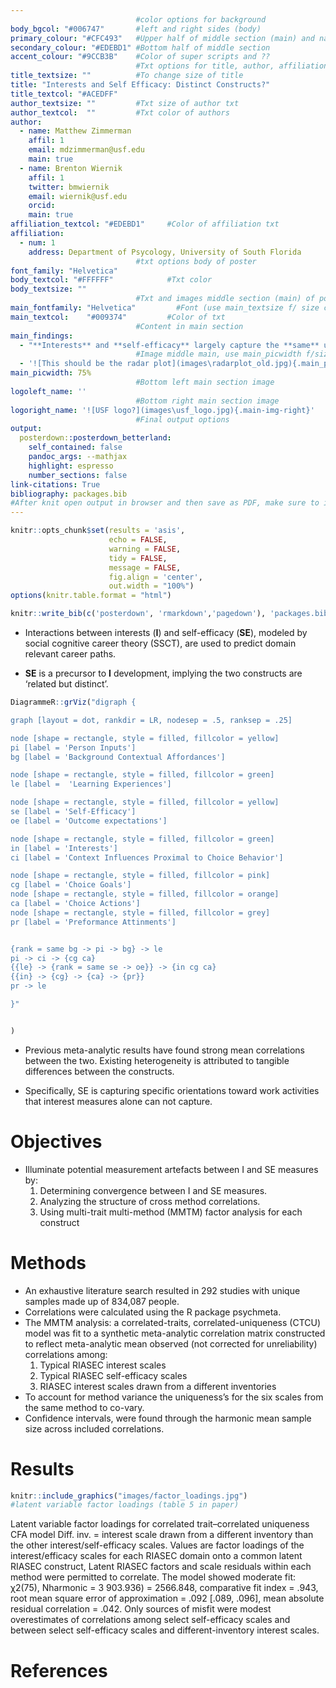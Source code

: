 ```yaml
---
                            #color options for background
body_bgcol: "#006747"       #left and right sides (body)
primary_colour: "#CFC493"   #Upper half of middle section (main) and names
secondary_colour: "#EDEBD1" #Bottom half of middle section
accent_colour: "#9CCB3B"    #Color of super scripts and ??
                            #Txt options for title, author, affiliation, etc.
title_textsize: ""          #To change size of title 
title: "Interests and Self Efficacy: Distinct Constructs?"
title_textcol: "#ACEDFF"
author_textsize: ""         #Txt size of author txt
author_textcol:  ""         #Txt color of authors
author:
  - name: Matthew Zimmerman
    affil: 1
    email: mdzimmerman@usf.edu
    main: true
  - name: Brenton Wiernik
    affil: 1
    twitter: bmwiernik
    email: wiernik@usf.edu
    orcid: 
    main: true
affiliation_textcol: "#EDEBD1"     #Color of affiliation txt
affiliation:
  - num: 1
    address: Department of Psycology, University of South Florida
                            #txt options body of poster 
font_family: "Helvetica" 
body_textcol: "#FFFFFF"            #Txt color
body_textsize: ""
                            #Txt and images middle section (main) of posterSchoolbell
main_fontfamily: "Helvetica"         #Font (use main_textsize f/ size change)
main_textcol:    "#009374"         #Color of txt 
                            #Content in main section
main_findings:
  - "**Interests** and **self-efficacy** largely capture the **same** underlying attitudes toward work tasks." 
                            #Image middle main, use main_picwidth f/size
  - '![This should be the radar plot](images\radarplot_old.jpg){.main_pic}'
main_picwidth: 75%
                            #Bottom left main section image
logoleft_name: ''    
                            #Bottom right main section image 
logoright_name: '![USF logo?](images\usf_logo.jpg){.main-img-right}' 
                            #Final output options
output: 
  posterdown::posterdown_betterland: 
    self_contained: false
    pandoc_args: --mathjax
    highlight: espresso
    number_sections: false
link-citations: True
bibliography: packages.bib 
#After knit open output in browser and then save as PDF, make sure to include background graphics. output directly to pdf is sus.
---
```


```r
knitr::opts_chunk$set(results = 'asis',
                      echo = FALSE,
                      warning = FALSE,
                      tidy = FALSE,
                      message = FALSE,
                      fig.align = 'center',
                      out.width = "100%")
options(knitr.table.format = "html") 
```


```r
knitr::write_bib(c('posterdown', 'rmarkdown','pagedown'), 'packages.bib')
```

- Interactions between interests (**I**) and self-efficacy (**SE**), modeled by social cognitive career theory (SSCT), are used to predict domain relevant career paths.

- **SE** is a precursor to **I** development, implying the two constructs are ‘related but distinct’. 

```r
DiagrammeR::grViz("digraph {

graph [layout = dot, rankdir = LR, nodesep = .5, ranksep = .25]

node [shape = rectangle, style = filled, fillcolor = yellow]
pi [label = 'Person Inputs']
bg [label = 'Background Contextual Affordances']

node [shape = rectangle, style = filled, fillcolor = green]
le [label =  'Learning Experiences']

node [shape = rectangle, style = filled, fillcolor = yellow]
se [label = 'Self-Efficacy']
oe [label = 'Outcome expectations']

node [shape = rectangle, style = filled, fillcolor = green]
in [label = 'Interests']
ci [label = 'Context Influences Proximal to Choice Behavior']

node [shape = rectangle, style = filled, fillcolor = pink]
cg [label = 'Choice Goals']
node [shape = rectangle, style = filled, fillcolor = orange]
ca [label = 'Choice Actions']
node [shape = rectangle, style = filled, fillcolor = grey]
pr [label = 'Preformance Attinments']


{rank = same bg -> pi -> bg} -> le
pi -> ci -> {cg ca}
{{le} -> {rank = same se -> oe}} -> {in cg ca}
{{in} -> {cg} -> {ca} -> {pr}}
pr -> le

}"


)


```


- Previous meta-analytic results have found strong mean correlations between the two. Existing heterogeneity is attributed to tangible differences between the constructs. 

- Specifically, SE is capturing specific orientations toward work activities that interest measures alone can not capture.

# Objectives

- Illuminate potential measurement artefacts between I and SE measures by: 
   1. Determining convergence between I and SE measures. 
   2. Analyzing the structure of cross method correlations.
   3. Using multi-trait multi-method (MMTM) factor analysis for each construct

# Methods
- An exhaustive literature search resulted in 292 studies with unique samples made up of 834,087 people. 
- Correlations were calculated using the R package psychmeta. 
- The MMTM analysis: a correlated-traits, correlated-uniqueness (CTCU) model was fit to a synthetic meta-analytic correlation matrix constructed to reflect meta-analytic mean observed (not corrected for unreliability) correlations among:
   1. Typical RIASEC interest scales
   2. Typical RIASEC self-efficacy scales
   3. RIASEC interest scales drawn from a different inventories
- To account for method variance the uniqueness's for the six scales from the same method to co-vary.
- Confidence intervals, were found through the harmonic mean sample size across included correlations.


# Results


```r

knitr::include_graphics("images/factor_loadings.jpg")
#latent variable factor loadings (table 5 in paper)
```
Latent variable factor loadings for correlated trait–correlated uniqueness CFA model
Diff. inv. = interest scale drawn from a different inventory than the other interest/self-efficacy scales. 
Values are factor loadings of the 
interest/efficacy scales for each RIASEC domain onto a common latent RIASEC construct, Latent RIASEC factors and scale residuals within each method were permitted to correlate. 
The model showed moderate fit: χ2(75), Nharmonic = 3 903.936) = 2566.848, comparative fit index = .943, root mean square error of approximation = .092 [.089, .096], mean absolute residual correlation = .042. 
Only sources of misfit were modest overestimates of correlations among select self-efficacy scales and between select self-efficacy scales and different-inventory interest scales.

# References
